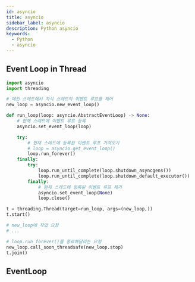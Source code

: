 ```yaml
---
id: asyncio
title: asyncio
sidebar_label: asyncio
description: Python asyncio
keywords:
  - Python
  - asyncio
---
```


## Event Loop in Thread

```python
import asyncio
import threading

# 메인 스레드에서 자식 스레드의 이벤트 루프를 제어
new_loop = asyncio.new_event_loop()

def run_loop(loop: asyncio.AbstractEventLoop) -> None:
    # 현재 스레드에 이벤트 루프 등록
    asyncio.set_event_loop(loop)

    try:
        # 현재 스레드에 등록된 이벤트 루프 가져오기
        # loop = asyncio.get_event_loop()
        loop.run_forever()
    finally:
        try:
            loop.run_until_complete(loop.shutdown_asyncgens())
            loop.run_until_complete(loop.shutdown_default_executor())
        finally:
            # 현재 스레드에 등록된 이벤트 루프 제거
            asyncio.set_event_loop(None)
            loop.close()

t = threading.Thread(target=run_loop, args=(new_loop,))
t.start()

# new_loop에 작업 요청
# ...

# loop.run_forever()를 종료해달라는 요청
new_loop.call_soon_threadsafe(new_loop.stop)
t.join()
```

## EventLoop
